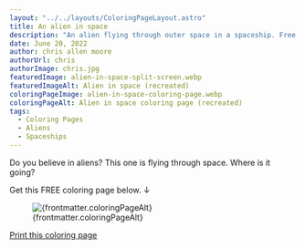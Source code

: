 ```yaml
---
layout: "../../layouts/ColoringPageLayout.astro"
title: An alien in space
description: "An alien flying through outer space in a spaceship. Free coloring page."
date: June 20, 2022
author: chris allen moore
authorUrl: chris
authorImage: chris.jpg
featuredImage: alien-in-space-split-screen.webp
featuredImageAlt: Alien in space (recreated)
coloringPageImage: alien-in-space-coloring-page.webp
coloringPageAlt: Alien in space coloring page (recreated)
tags:
  - Coloring Pages
  - Aliens
  - Spaceships
---
```


Do you believe in aliens? This one is flying through space. Where is it going?

Get this FREE coloring page below. ↓

<figure class="text-center mt-0">
  <img
    src={`/images/coloring-pages/${frontmatter.coloringPageImage}/`}
    alt={frontmatter.coloringPageAlt}
    class="w-full"
  />
  <figcaption class="text-sm">{frontmatter.coloringPageAlt}</figcaption>
</figure>

<div class="text-center">
  <a
    target="_blank"
    href={`/images/coloring-pages/${frontmatter.coloringPageImage}/`}
    class="no-underline bg-paradiso-600 hover:bg-paradiso-700 text-white py-4 px-5 rounded-full leading-normal"
  >
    <span>Print this coloring page</span>
  </a>
</div>

